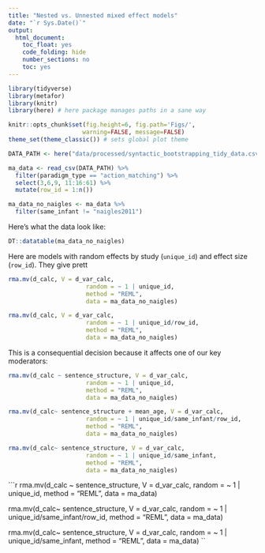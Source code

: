```yaml
---
title: "Nested vs. Unnested mixed effect models"
date: "`r Sys.Date()`"
output: 
  html_document:
    toc_float: yes
    code_folding: hide 
    number_sections: no
    toc: yes
---
```



```r
library(tidyverse)
library(metafor)
library(knitr)
library(here) # here package manages paths in a sane way
```

```r
knitr::opts_chunk$set(fig.height=6, fig.path='Figs/',
                     warning=FALSE, message=FALSE)
theme_set(theme_classic()) # sets global plot theme
```


```r
DATA_PATH <- here("data/processed/syntactic_bootstrapping_tidy_data.csv") 

ma_data <- read_csv(DATA_PATH) %>% 
  filter(paradigm_type == "action_matching") %>%
  select(3,6,9, 11:16:61) %>%
  mutate(row_id = 1:n())

ma_data_no_naigles <- ma_data %>%
  filter(same_infant != "naigles2011")

```

Here's what the data look like:
```r
DT::datatable(ma_data_no_naigles)
```


Here are models with random effects by study (`unique_id`) and effect size (`row_id`). They give prett

```r
rma.mv(d_calc, V = d_var_calc,
                      random = ~ 1 | unique_id,
                      method = "REML",
                      data = ma_data_no_naigles)

rma.mv(d_calc, V = d_var_calc,
                      random = ~ 1 | unique_id/row_id,
                      method = "REML",
                      data = ma_data_no_naigles)
```

This is a consequential decision because it affects one of our key moderators: 

```r
rma.mv(d_calc ~ sentence_structure, V = d_var_calc,
                      random = ~ 1 | unique_id,
                      method = "REML",
                      data = ma_data_no_naigles)

rma.mv(d_calc~ sentence_structure + mean_age, V = d_var_calc,
                      random = ~ 1 | unique_id/same_infant/row_id,
                      method = "REML",
                      data = ma_data_no_naigles)

rma.mv(d_calc~ sentence_structure, V = d_var_calc,
                      random = ~ 1 | unique_id/same_infant,
                      method = "REML",
                      data = ma_data_no_naigles)
```



```r
rma.mv(d_calc ~ sentence_structure, V = d_var_calc,
                      random = ~ 1 | unique_id,
                      method = "REML",
                      data = ma_data)

rma.mv(d_calc~ sentence_structure, V = d_var_calc,
                      random = ~ 1 | unique_id/same_infant/row_id,
                      method = "REML",
                      data = ma_data)

rma.mv(d_calc~ sentence_structure, V = d_var_calc,
                      random = ~ 1 | unique_id/same_infant,
                      method = "REML",
                      data = ma_data)
``

